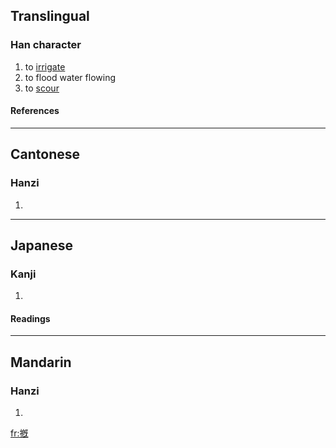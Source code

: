 ==Translingual==

===Han character===
{{Han char|rn=64|rad=手|as=11|sn=14|four=5101<sub>1</sub>|canj=手日戈山 (QAIU)}}
# to [[irrigate]]
# to flood water flowing
# to [[scour]]

====References====
{{Han ref|kx=0450.110|dkj=12597|dj=0800.300|hdz=31947.110|uh=6461|ud=25697|bh=D962|bd=55650}}

----
==Cantonese==

===Hanzi===
{{yue-hanzi|jyut=}}
# {{defn|Cantonese}}

----
==Japanese==

===Kanji===
{{ja-kanji|grade=|rs=手11}}
# {{defn|Japanese}} 

====Readings====
{{ja-readings|on=[[かい]] (kai), [[き]] (ki), [[け]] (ke)|kun=[[あらう]] (arau)}}

----
==Mandarin==

===Hanzi===
{{cmn-hanzi|pin=[[gài]] (gai4), [[xì]] (xi4)|wg=kai<sup>4</sup>, hsi<sup>4</sup>}}
# {{defn|Mandarin}}

[[fr:摡]]